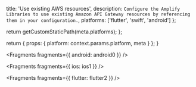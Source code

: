 
  title: 'Use existing AWS resources',
  description: `Configure the Amplify Libraries to use existing Amazon API Gateway resources by referencing them in your configuration.`,
  platforms: ['flutter', 'swift', 'android']
};

  return getCustomStaticPath(meta.platforms);
};

  return {
    props: {
      platform: context.params.platform,
      meta
    }
  };
}


<Fragments fragments={{ android: android0 }} />


<Fragments fragments={{ ios: ios1 }} />


<Fragments fragments={{ flutter: flutter2 }} />
